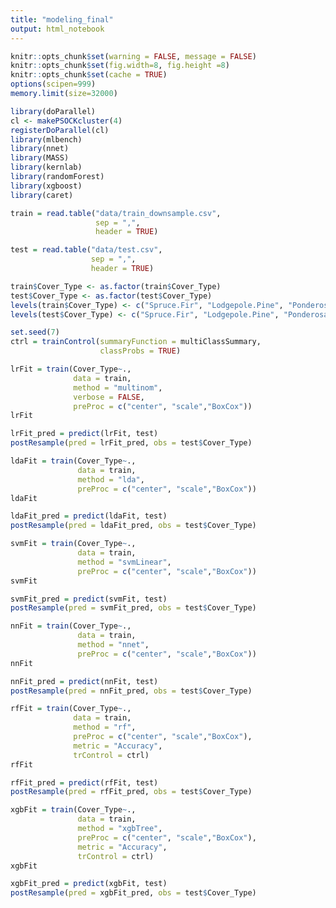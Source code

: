 ```yaml
---
title: "modeling_final"
output: html_notebook
---
```


```r
knitr::opts_chunk$set(warning = FALSE, message = FALSE)
knitr::opts_chunk$set(fig.width=8, fig.height =8)
knitr::opts_chunk$set(cache = TRUE)
options(scipen=999)
memory.limit(size=32000)
```

```r
library(doParallel)
cl <- makePSOCKcluster(4)
registerDoParallel(cl)
library(mlbench)
library(nnet)
library(MASS)
library(kernlab)
library(randomForest)
library(xgboost)
library(caret)
```

```r
train = read.table("data/train_downsample.csv",
                   sep = ",",
                   header = TRUE)

test = read.table("data/test.csv",
                  sep = ",",
                  header = TRUE)
```

```r
train$Cover_Type <- as.factor(train$Cover_Type)
test$Cover_Type <- as.factor(test$Cover_Type)
levels(train$Cover_Type) <- c("Spruce.Fir", "Lodgepole.Pine", "Ponderosa.Pine", "Cottonwood.Willow", "Aspen", "Douglas.fir", "Krummholz")
levels(test$Cover_Type) <- c("Spruce.Fir", "Lodgepole.Pine", "Ponderosa.Pine", "Cottonwood.Willow", "Aspen", "Douglas.fir", "Krummholz")
```

```r
set.seed(7)
ctrl = trainControl(summaryFunction = multiClassSummary,
                    classProbs = TRUE)
```

```r
lrFit = train(Cover_Type~., 
              data = train,
              method = "multinom",
              verbose = FALSE,
              preProc = c("center", "scale","BoxCox"))
lrFit
```
```r
lrFit_pred = predict(lrFit, test)
postResample(pred = lrFit_pred, obs = test$Cover_Type)
```


```r
ldaFit = train(Cover_Type~., 
               data = train,
               method = "lda",
               preProc = c("center", "scale","BoxCox"))
ldaFit
```
```r
ldaFit_pred = predict(ldaFit, test)
postResample(pred = ldaFit_pred, obs = test$Cover_Type)
```

```r
svmFit = train(Cover_Type~., 
               data = train,
               method = "svmLinear",
               preProc = c("center", "scale","BoxCox"))
svmFit
```
```r
svmFit_pred = predict(svmFit, test)
postResample(pred = svmFit_pred, obs = test$Cover_Type)
```

```r
nnFit = train(Cover_Type~., 
               data = train,
               method = "nnet",
               preProc = c("center", "scale","BoxCox"))
nnFit
```
```r
nnFit_pred = predict(nnFit, test)
postResample(pred = nnFit_pred, obs = test$Cover_Type)
```

```r
rfFit = train(Cover_Type~., 
              data = train,
              method = "rf",
              preProc = c("center", "scale","BoxCox"),
              metric = "Accuracy",           
              trControl = ctrl)
rfFit
```

```r
rfFit_pred = predict(rfFit, test)
postResample(pred = rfFit_pred, obs = test$Cover_Type)
```

```r
xgbFit = train(Cover_Type~., 
               data = train,
               method = "xgbTree",
               preProc = c("center", "scale","BoxCox"),
               metric = "Accuracy",
               trControl = ctrl)
xgbFit
```

```r
xgbFit_pred = predict(xgbFit, test)
postResample(pred = xgbFit_pred, obs = test$Cover_Type)
```


